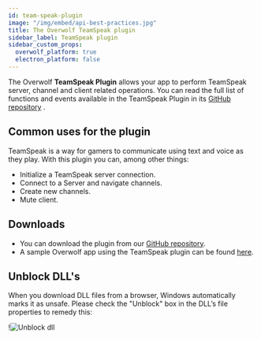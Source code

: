 ```yaml
---
id: team-speak-plugin
image: "/img/embed/api-best-practices.jpg"
title: The Overwolf TeamSpeak plugin
sidebar_label: TeamSpeak plugin
sidebar_custom_props:
  overwolf_platform: true
  electron_platform: false
---
```


The Overwolf **TeamSpeak Plugin** allows your app to perform TeamSpeak server, channel and client related operations. You can read the full list of functions and events available in the TeamSpeak Plugin in its [GitHub repository](https://github.com/overwolf/teamspeak-overwolf) .

## Common uses for the plugin

TeamSpeak is a way for gamers to communicate using text and voice as they play. With this plugin you can, among other things:

* Initialize a TeamSpeak server connection.
* Connect to a Server and navigate channels.
* Create new channels.
* Mute client.

## Downloads

* You can download the plugin from our [GitHub repository](https://github.com/overwolf/teamspeak-overwolf).
* A sample Overwolf app using the TeamSpeak plugin can be found [here](https://github.com/overwolf/teamspeak-overwolf/tree/master/sampleApp).

## Unblock DLL's

When you download DLL files from a browser, Windows automatically marks it as unsafe. Please check the "Unblock" box in the DLL’s file properties to remedy this:

!![Unblock dll](/assets/unblock_dll.jpg)
